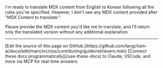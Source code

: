 I'm ready to translate MDX content from English to Korean following all the rules you've specified. However, I don't see any MDX content provided after "MDX Content to translate:". 

Please provide the MDX content you'd like me to translate, and I'll return only the translated version without any additional explanation.

---

<Callout icon="pen-to-square" iconType="regular">
    [Edit the source of this page on GitHub.](https://github.com/langchain-ai/docs/edit/main/src/oss/contributing/guide/retrievers.mdx)
</Callout>
<Tip icon="terminal" iconType="regular">
    [Connect these docs programmatically](/use-these-docs) to Claude, VSCode, and more via MCP for    real-time answers.
</Tip>
